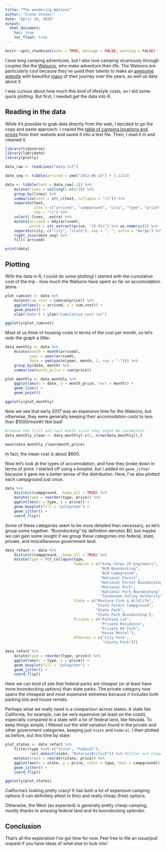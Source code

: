 ```yaml
---
title: "The wandering Watsons"
author: "Irene Steves"
date: "April 30, 2018"
output:
  html_document:
    toc: true
    toc_float: true
---
```


```r
knitr::opts_chunk$set(echo = TRUE, message = FALSE, warning = FALSE)
```

I love long camping adventures, but I also love camping vicariously through couples like the [Watsons](http://www.watsonswander.com/), who make adventure their life. The Watsons are particularly cool because they've used their talents to make an [awesome website](http://www.watsonswander.com/) with beautiful [maps](http://www.watsonswander.com/where/) of their journey over the years, as well as data about it.

I was curious about how much this kind of lifestyle costs, so I did some quick plotting. But first, I needed get the data into R. 

## Reading in the data

While it's possible to grab data directly from the web, I decided to go the copy and paste approach. I copied the [table of camping locations and prices](http://www.watsonswander.com/where/) from their website and saved it into a text file. Then, I read it in and cleaned it.

```r
library(tidyverse)
library(lubridate)
library(plotly)

data_raw <- readLines("data.txt")

date_seq <- tibble(arrived = ymd("2012-06-14") + 1:2142)

data <- tibble(text = data_raw[-1]) %>% 
    mutate(lines = ceiling(1:n()/3)) %>% 
    group_by(lines) %>% 
    summarize(text = str_c(text, collapse = "\t")) %>% 
    separate(text, 
             into = c("arrived", "campground", "city", "type", "price", "extra"), 
             sep = "\t") %>% 
    select(-lines, -extra) %>% 
    mutate(arrived = mdy(arrived),
           price = str_extract(price, "[0-9]+") %>% as.numeric()) %>% 
    separate(city, c("city", "state"), sep = ", ", extra = "merge") %>% 
    right_join(date_seq) %>% 
    fill(-arrived)

print(data)
```

## Plotting

With the data in R, I could do some plotting! I started with the cumulative cost of the trip - how much the Watsons have spent so far on accomodation alone.

```r
plot_cumcost <- data %>% 
    mutate(cum_cost = cumsum(price)) %>% 
    ggplot(aes(x = arrived, y = cum_cost)) +
    geom_point() +
    xlab("Date") + ylab("Cumulative cost ($)")

ggplotly(plot_cumcost)
```

Most of us think of housing costs in terms of the cost per month, so let's redo the graph a little:

```r
data_monthly <- data %>% 
    mutate(month = month(arrived),
           year = year(arrived),
           date = ymd(paste(year, month, 1, sep = "-"))) %>% 
    group_by(date, month) %>% 
    summarize(month_price = sum(price))

plot_monthly <- data_monthly %>% 
    ggplot(aes(x = date, y = month_price, text = month)) +
    geom_line() +
    geom_point()

ggplotly(plot_monthly)
```

Now we see that early 2017 was an expensive time for the Watsons, but otherwise, they were generally keeping their accomodation costs to less than $1000/month!  Not bad!

```r
#remove the first and last month since they might be incomplete
data_monthly_clean <- data_monthly[-c(1, nrow(data_monthly)),]

mean(data_monthly_clean$month_price)
```

In fact, the mean cost is about $600.

Now let's look at the types of accomodation, and how they broke down in terms of price. I started off using a boxplot, but I added on `geom_jitter` because it gave me a better sense of the distribution. Here, I've also plotted each campground just once.

```r
data %>% 
    distinct(campground, .keep_all = TRUE) %>% 
    mutate(type = reorder(type, price)) %>%
    ggplot(aes(x = type, y = price)) +
    geom_boxplot(fill = "palegreen") +
    geom_jitter() +
    coord_flip()
```

Some of these categories seem to be more detailed than necessary, so let's group some together. "Boondocking" by definition denotes $0, but maybe we can gain some insight if we group these categories into federal, state, private, and miscellaneous government land.

```r
data_refact <- data %>% 
    distinct(campground, .keep_all = TRUE) %>% 
    mutate(type = fct_collapse(type,
                               Federal = c("Army Corps of Engineers",
                                           "BLM Boondocking",
                                           "BLM Campground",
                                           "National Forest",
                                           "National Forest Boondocking",
                                           "National Park",
                                           "National Park Boondocking",
                                           "Tennessee Valley Authority"),
                               State = c("Montana Fish & Wildlife",
                                         "State Forest Campground",
                                         "State Park",
                                         "State Park Boondocking"),
                               Private = c("Parking Lot",
                                           "Private Residence",
                                           "Private RV Park",
                                           "House Rental"),
                               OtherGov = c("City Park",
                                            "County Park"))) 

data_refact %>% 
    mutate(type = reorder(type, price)) %>%
    ggplot(aes(x = type, y = price)) +
    geom_boxplot(fill = "palegreen") +
    geom_jitter() +
    coord_flip() 
```

Here we can kind of see that federal parks are cheaper (or at least have more boondocking options) than state parks. The private category now spans the cheapest and most expensive extremes because it includes both parking lots and house rentals. 

Perhaps what we really need is a comparison across states. A state like California, for example, can be very expensive (at least on the coast), especially compared to a state with a lot of federal land, like Nevada. To keep things simple, I filtered out the wild variation found in the private and other government categories, keeping just `State` and `Federal`. I then plotted as before, but this time by state:

```r
plot_states <- data_refact %>% 
    filter(type %in% c("State", "Federal"),
           !str_detect(state, "Ontario|British")) %>% #filter out Canada
    mutate(state = reorder(state, price)) %>% 
    ggplot(aes(x = state, y = price, color = type, text = campground)) +
    geom_jitter() +
    coord_flip()

ggplotly(plot_states)
```

California's looking pretty crazy! It has both a lot of expensive camping options (I can definitely attest to this) and really cheap (free) options. 

Otherwise, the West (as expected) is generally pretty cheap camping, mostly thanks to amazing federal land and its boondocking splendor. 

## Conclusion
That's all the exploration I've got time for now. Feel free to file an issue/pull request if you have ideas of what else to look into!